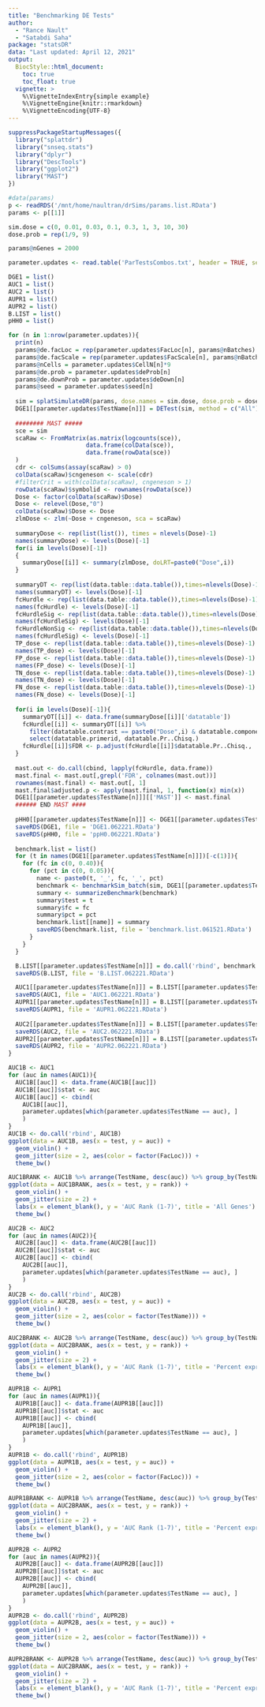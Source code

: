 ```yaml
---
title: "Benchmarking DE Tests"
author: 
  - "Rance Nault"
  - "Satabdi Saha"
package: "statsDR"
data: "Last updated: April 12, 2021"
output: 
  BiocStyle::html_document:
    toc: true
    toc_float: true
  vignette: >
    %\VignetteIndexEntry{simple example}
    %\VignetteEngine{knitr::rmarkdown}
    %\VignetteEncoding{UTF-8}
---
```


```r
suppressPackageStartupMessages({
  library("splattdr")
  library("snseq.stats")
  library("dplyr")
  library("DescTools")
  library("ggplot2")
  library("MAST")
})

#data(params)
p <- readRDS('/mnt/home/naultran/drSims/params.list.RData')
params <- p[[1]]

sim.dose = c(0, 0.01, 0.03, 0.1, 0.3, 1, 3, 10, 30)
dose.prob = rep(1/9, 9)

params@nGenes = 2000
```

```r
parameter.updates <- read.table('ParTestsCombos.txt', header = TRUE, sep = '\t')
```

```r
DGE1 = list()
AUC1 = list()
AUC2 = list()
AUPR1 = list()
AUPR2 = list()
B.LIST = list()
pHH0 = list()

for (n in 1:nrow(parameter.updates)){
  print(n)
  params@de.facLoc = rep(parameter.updates$FacLoc[n], params@nBatches)
  params@de.facScale = rep(parameter.updates$FacScale[n], params@nBatches)
  params@nCells = parameter.updates$CellN[n]*9
  params@de.prob = parameter.updates$deProb[n]
  params@de.downProb = parameter.updates$deDown[n]
  params@seed = parameter.updates$seed[n]
  
  sim = splatSimulateDR(params, dose.names = sim.dose, dose.prob = dose.prob, lib.scale = 1.3, verbose = FALSE)
  DGE1[[parameter.updates$TestName[n]]] = DETest(sim, method = c("All"), fixed.priors = FALSE, verbose = TRUE)
  
  ######## MAST #####
  sce = sim
  scaRaw <- FromMatrix(as.matrix(logcounts(sce)),
                      data.frame(colData(sce)),
                      data.frame(rowData(sce))
  )
  cdr <- colSums(assay(scaRaw) > 0)
  colData(scaRaw)$cngeneson <- scale(cdr)
  #filterCrit = with(colData(scaRaw), cngeneson > 1)
  rowData(scaRaw)$symbolid <- rownames(rowData(sce))
  Dose <- factor(colData(scaRaw)$Dose)
  Dose <- relevel(Dose,"0")
  colData(scaRaw)$Dose <- Dose
  zlmDose <- zlm(~Dose + cngeneson, sca = scaRaw)
  
  summaryDose <- rep(list(list()), times = nlevels(Dose)-1)
  names(summaryDose) <- levels(Dose)[-1]
  for(i in levels(Dose)[-1])
  {
    summaryDose[[i]] <- summary(zlmDose, doLRT=paste0("Dose",i))
  }
  
  summaryDT <- rep(list(data.table::data.table()),times=nlevels(Dose)-1)
  names(summaryDT) <- levels(Dose)[-1]
  fcHurdle <- rep(list(data.table::data.table()),times=nlevels(Dose)-1)
  names(fcHurdle) <- levels(Dose)[-1]
  fcHurdleSig <- rep(list(data.table::data.table()),times=nlevels(Dose)-1)
  names(fcHurdleSig) <- levels(Dose)[-1]
  fcHurdleNonSig <- rep(list(data.table::data.table()),times=nlevels(Dose)-1)
  names(fcHurdleSig) <- levels(Dose)[-1]
  TP_dose <- rep(list(data.table::data.table()),times=nlevels(Dose)-1)
  names(TP_dose) <- levels(Dose)[-1]
  FP_dose <- rep(list(data.table::data.table()),times=nlevels(Dose)-1)
  names(FP_dose) <- levels(Dose)[-1]
  TN_dose <- rep(list(data.table::data.table()),times=nlevels(Dose)-1)
  names(TN_dose) <- levels(Dose)[-1]
  FN_dose <- rep(list(data.table::data.table()),times=nlevels(Dose)-1)
  names(FN_dose) <- levels(Dose)[-1]
  
  for(i in levels(Dose)[-1]){
    summaryDT[[i]] <- data.frame(summaryDose[[i]]['datatable'])
    fcHurdle[[i]] <- summaryDT[[i]] %>% 
      filter(datatable.contrast == paste0("Dose",i) & datatable.component == 'H') %>% 
      select(datatable.primerid, datatable.Pr..Chisq.)
    fcHurdle[[i]]$FDR <- p.adjust(fcHurdle[[i]]$datatable.Pr..Chisq., 'fdr')
  }
  
  mast.out <- do.call(cbind, lapply(fcHurdle, data.frame))
  mast.final <- mast.out[,grepl('FDR', colnames(mast.out))]
  rownames(mast.final) <- mast.out[, 1]
  mast.final$adjusted.p <- apply(mast.final, 1, function(x) min(x))
  DGE1[[parameter.updates$TestName[n]]][['MAST']] <- mast.final
  ###### END MAST ####
  
  pHH0[[parameter.updates$TestName[n]]] <- DGE1[[parameter.updates$TestName[n]]]$ppH0
  saveRDS(DGE1, file = 'DGE1.062221.RData')
  saveRDS(pHH0, file = 'ppH0.062221.RData')
  
  benchmark.list = list()
  for (t in names(DGE1[[parameter.updates$TestName[n]]])[-c(1)]){
    for (fc in c(0, 0.40)){
      for (pct in c(0, 0.05)){
        name <- paste0(t, '_', fc, '_', pct)
        benchmark <- benchmarkSim_batch(sim, DGE1[[parameter.updates$TestName[n]]][[t]], fc.threshold = fc, pct.expressed = pct)
        summary <- summarizeBenchmark(benchmark)
        summary$test = t
        summary$fc = fc
        summary$pct = pct
        benchmark.list[[name]] = summary
        saveRDS(benchmark.list, file = 'benchmark.list.061521.RData')
      }
    }
  }

  B.LIST[[parameter.updates$TestName[n]]] = do.call('rbind', benchmark.list)
  saveRDS(B.LIST, file = 'B.LIST.062221.RData')

  AUC1[[parameter.updates$TestName[n]]] = B.LIST[[parameter.updates$TestName[n]]] %>% filter(fc == 0 & pct == 0.05) %>% group_by(test) %>% summarise(auc = AUC(FPR, TPR))
  saveRDS(AUC1, file = 'AUC1.062221.RData')
  AUPR1[[parameter.updates$TestName[n]]] = B.LIST[[parameter.updates$TestName[n]]] %>% filter(fc == 0 & pct == 0.05) %>% group_by(test) %>% summarise(auc = AUC(precision, recall))
  saveRDS(AUPR1, file = 'AUPR1.062221.RData')
  
  AUC2[[parameter.updates$TestName[n]]] = B.LIST[[parameter.updates$TestName[n]]] %>% filter(fc == 0 & pct == 0) %>% group_by(test) %>% summarise(auc = AUC(FPR, TPR))
  saveRDS(AUC2, file = 'AUC2.062221.RData')
  AUPR2[[parameter.updates$TestName[n]]] = B.LIST[[parameter.updates$TestName[n]]] %>% filter(fc == 0 & pct == 0) %>% group_by(test) %>% summarise(auc = AUC(precision, recall))
  saveRDS(AUPR2, file = 'AUPR2.062221.RData')
}
```


```r
AUC1B <- AUC1
for (auc in names(AUC1)){
  AUC1B[[auc]] <- data.frame(AUC1B[[auc]])
  AUC1B[[auc]]$stat <- auc
  AUC1B[[auc]] <- cbind(
    AUC1B[[auc]],
    parameter.updates[which(parameter.updates$TestName == auc), ]
    )
}
AUC1B <- do.call('rbind', AUC1B)
ggplot(data = AUC1B, aes(x = test, y = auc)) +
  geom_violin() +
  geom_jitter(size = 2, aes(color = factor(FacLoc))) +
  theme_bw()

AUC1BRANK <- AUC1B %>% arrange(TestName, desc(auc)) %>% group_by(TestName) %>% mutate(rank = row_number())
ggplot(data = AUC1BRANK, aes(x = test, y = rank)) +
  geom_violin() +
  geom_jitter(size = 2) +
  labs(x = element_blank(), y = 'AUC Rank (1-7)', title = 'All Genes') +
  theme_bw()
```

```r
AUC2B <- AUC2
for (auc in names(AUC2)){
  AUC2B[[auc]] <- data.frame(AUC2B[[auc]])
  AUC2B[[auc]]$stat <- auc
  AUC2B[[auc]] <- cbind(
    AUC2B[[auc]],
    parameter.updates[which(parameter.updates$TestName == auc), ]
    )
}
AUC2B <- do.call('rbind', AUC2B)
ggplot(data = AUC2B, aes(x = test, y = auc)) +
  geom_violin() +
  geom_jitter(size = 2, aes(color = factor(TestName))) +
  theme_bw()

AUC2BRANK <- AUC2B %>% arrange(TestName, desc(auc)) %>% group_by(TestName) %>% mutate(rank = row_number())
ggplot(data = AUC2BRANK, aes(x = test, y = rank)) +
  geom_violin() +
  geom_jitter(size = 2) +
  labs(x = element_blank(), y = 'AUC Rank (1-7)', title = 'Percent expressed >= 5%') +
  theme_bw()
```

```r
AUPR1B <- AUPR1
for (auc in names(AUPR1)){
  AUPR1B[[auc]] <- data.frame(AUPR1B[[auc]])
  AUPR1B[[auc]]$stat <- auc
  AUPR1B[[auc]] <- cbind(
    AUPR1B[[auc]],
    parameter.updates[which(parameter.updates$TestName == auc), ]
    )
}
AUPR1B <- do.call('rbind', AUPR1B)
ggplot(data = AUPR1B, aes(x = test, y = auc)) +
  geom_violin() +
  geom_jitter(size = 2, aes(color = factor(FacLoc))) +
  theme_bw()

AUPR1BRANK <- AUPR1B %>% arrange(TestName, desc(auc)) %>% group_by(TestName) %>% mutate(rank = row_number())
ggplot(data = AUC2BRANK, aes(x = test, y = rank)) +
  geom_violin() +
  geom_jitter(size = 2) +
  labs(x = element_blank(), y = 'AUC Rank (1-7)', title = 'Percent expressed >= 5%') +
  theme_bw()
```

```r
AUPR2B <- AUPR2
for (auc in names(AUPR2)){
  AUPR2B[[auc]] <- data.frame(AUPR2B[[auc]])
  AUPR2B[[auc]]$stat <- auc
  AUPR2B[[auc]] <- cbind(
    AUPR2B[[auc]],
    parameter.updates[which(parameter.updates$TestName == auc), ]
    )
}
AUPR2B <- do.call('rbind', AUPR2B)
ggplot(data = AUPR2B, aes(x = test, y = auc)) +
  geom_violin() +
  geom_jitter(size = 2, aes(color = factor(TestName))) +
  theme_bw()

AUPR2BRANK <- AUPR2B %>% arrange(TestName, desc(auc)) %>% group_by(TestName) %>% mutate(rank = row_number())
ggplot(data = AUC2BRANK, aes(x = test, y = rank)) +
  geom_violin() +
  geom_jitter(size = 2) +
  labs(x = element_blank(), y = 'AUC Rank (1-7)', title = 'Percent expressed >= 5%') +
  theme_bw()
```


